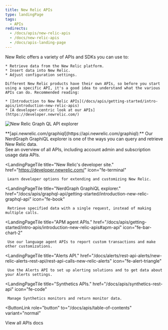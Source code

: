 ```yaml
---
title: New Relic APIs
type: landingPage
tags:
  - APIs
redirects:
  - /docs/apis/new-relic-apis
  - /docs/new-relic-apis
  - /docs/apis-landing-page
---
```


<LandingPageHero>
  <HeroContent>
    New Relic offers a variety of APIs and SDKs you can use to:

    * Retrieve data from the New Relic platform.
    * Insert data into New Relic.
    * Adjust configuration settings.

    Different New Relic products have their own APIs, so before you start using a specific API, it's a good idea to understand what the various APIs can do. Recommended reading:

    * [Introduction to New Relic APIs](/docs/apis/getting-started/intro-apis/introduction-new-relic-apis)
    * [A developer-centric look at our APIs](https://developer.newrelic.com/)
  </HeroContent>

  ![New Relic Graph QL API explorer](./images/new-relic-graph-ql-api-explorer.png "new-relic-graph-ql-api-explorer.png")

  <figcaption>
    **[api.newrelic.com/graphiql](https://api.newrelic.com/graphiql):** Our NerdGraph GraphiQL explorer is one of the ways you can query and retrieve New Relic data.
  </figcaption>
</LandingPageHero>

<LandingPageTileGrid>
  <LandingPageTile
    title="Introduction to APIs."
    href="/docs/apis/getting-started/intro-apis/introduction-new-relic-apis"
    icon="fe-map"
  >
     See an overview of all APIs, including account admin and subscription usage data APIs.
  </LandingPageTile>

  <LandingPageTile
    title="New Relic's developer site."
    href="https://developer.newrelic.com/"
    icon="fe-terminal"
  >
     Learn developer options for extending and customizing New Relic.
  </LandingPageTile>

  <LandingPageTile
    title="NerdGraph GraphiQL explorer."
    href="/docs/apis/graphql-api/getting-started/introduction-new-relic-graphql-api"
    icon="fe-book"
  >
     Retrieve specified data with a single request, instead of making multiple calls.
  </LandingPageTile>

  <LandingPageTile
    title="APM agent APIs."
    href="/docs/apis/getting-started/intro-apis/introduction-new-relic-apis#apm-api"
    icon="fe-bar-chart-2"
  >
     Use our language agent APIs to report custom transactions and make other customizations.
  </LandingPageTile>

  <LandingPageTile
    title="Alerts API."
    href="/docs/alerts/rest-api-alerts/new-relic-alerts-rest-api/rest-api-calls-new-relic-alerts"
    icon="fe-alert-triangle"
  >
     Use the Alerts API to set up alerting solutions and to get data about your Alerts settings.
  </LandingPageTile>

  <LandingPageTile
    title="Synthetics APIs."
    href="/docs/apis/synthetics-rest-api"
    icon="fe-code"
  >
     Manage Synthetics monitors and return monitor data.
  </LandingPageTile>
</LandingPageTileGrid>

<ButtonLink
  role="button"
  to="/docs/apis/table-of-contents"
  variant="normal"
>
  View all APIs docs
</ButtonLink>
